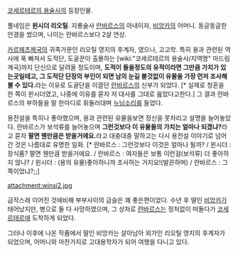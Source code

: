 [[코세르테르의 용술사]]의 등장인물.

풀네임은 '''윈시더 리오틸'''.
지룡술사 [[란바르스]]의 아내이자, [[비앙카]]의 어머니.
동글동글한 안경을 썼으며, 나이는 란바르스보다 2살 연상.

[[카르헤츠]]제국의 귀족가문인 리오틸 영지의 후계자, 였으나, 고고학. 특히 용과 관련된 역사에 푹 빠져서 도적단, 도굴꾼이 출몰하는 [wiki:"코세르테르의 용술사/지역명" 마드림 계곡]까지 단신으로 달려올 정도이며, '''도적이 들을정도의 유적이라면 그만큼 가치가 있는곳일테고, 그 도적단 단장의 부인이 되면 남의 눈길 볼것없이 유물을 가장 먼저 조사해 볼 수 있다.'''라는 이유로 도굴단을 이끌던 [[란바르스]]의 신부가 되었다. [* 실제로 청혼을 한 쪽이 윈시더였고, 나중에 이유를 묻자 저 대사를 그대로 읊었다고한다.]
그 결과 란바르스의 부하들을 말 한마디로 휘둘러대며 [[누님]]소리를 들었다.

용전설을 특히나 좋아했으며, 용과 관련된 유물을보면 정신을 못차리고 설명을 늘어놓았다. 란바르스가 보석류를 늘어놓으며 '''그런것보다 이 유물들의 가치는 얼마나 되겠냐?'''라고 묻자 '''팔면 웬만큼은 받을거에요.'''라고 대충대충 말하고는 다시 용전설 이야기로 넘어간 것은 나름대로 유명한 일화. [* 란바르스 : 그런것보다 이것은 얼마나 될까? / 윈시더 : 장식품? 팔면 웬만큼 받을거에요. / 란바르스 : 여자들은 보통 이런걸(보석류) 더 좋아하지 않나? / 윈시더 : (용의 유물)좋아하니까 조사하는 거지요!(발끈하며) / 란바르스 : 그 쪽이었냐?;;]



attachment:winsi2.jpg


급작스래 이어진 것에비해 부부사이의 금슬은 꽤 좋은편이었다.
수년 후 딸인 [[비앙카]]가 태어났지만, 병으로 둘 다 사망하였으며, 그 상처로 [[란바르스]]는 정처없이 떠돌다가 [[코세르테르]]에 도착하게 되었다.

그러나 이후에 나온 작품에서 딸인 비앙카는 살아남아 외가인 리오틸 영지의 후계자가 되었으며, 어머니와 마찬가지로 고대용학자가 되어 여행을 다니고 있다.


